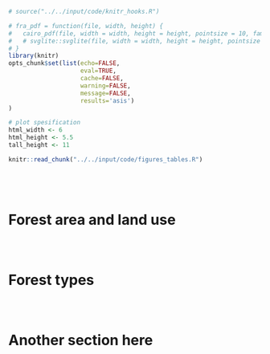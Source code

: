 
```r
# source("../../input/code/knitr_hooks.R")

# fra_pdf = function(file, width, height) {
#   cairo_pdf(file, width = width, height = height, pointsize = 10, family = "PT Sans")
#   # svglite::svglite(file, width = width, height = height, pointsize = 10)
# }
library(knitr)
opts_chunk$set(list(echo=FALSE,
                    eval=TRUE,
                    cache=FALSE,
                    warning=FALSE,
                    message=FALSE,
                    results='asis')
)

# plot spesification
html_width <- 6
html_height <- 5.5
tall_height <- 11
```


```r
knitr::read_chunk("../../input/code/figures_tables.R")
```


```r
```


```r
```


```r
```


```r
```



# Forest area and land use

```r
```


```r
```


```r
```



# Forest types

```r
```


```r
```


```r
```


# Another section here

```r
```

```r
```


```r
```

```r
```

```r
```



